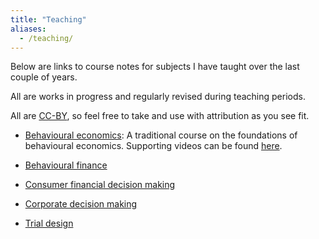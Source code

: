 ```yaml
---
title: "Teaching"
aliases:
  - /teaching/
---
```


Below are links to course notes for subjects I have taught over the last couple of years.

All are works in progress and regularly revised during teaching periods.

All are [CC-BY](https://creativecommons.org/licenses/by/4.0/), so feel free to take and use with attribution as you see fit.

- [Behavioural economics](https://behaviouraleconomics.jasoncollins.blog): A traditional course on the foundations of behavioural economics. Supporting videos can be found [here](https://www.youtube.com/@jasonacollins).

- [Behavioural finance](https://behaviouralfinance.jasoncollins.blog)

- [Consumer financial decision making](https://cfdm.jasoncollins.blog)

- [Corporate decision making](https://corporate.jasoncollins.blog)

- [Trial design](https://trialdesign.jasoncollins.blog)
